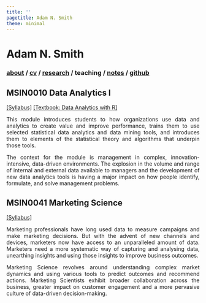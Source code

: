 ```yaml
---
title: ''
pagetitle: Adam N. Smith
theme: minimal
---
```


<div class="header">
<h1 class="item">Adam N. Smith</h1>
<h3 class="item">
[about](index.html) /
<a href=files/smith-cv.pdf target="_blank">cv</a> /
[research](research.html) /
teaching /
[notes](notes.html) /
<a href="https://github.com/adam-n-smith" target="_blank">github</a>
</h3>
</div>

<!-- <h1> Adam N. Smith </h1>  -->

<!-- <h3> -->
<!-- [about](index.html) /  -->
<!-- <a href=files/smith-cv.pdf target="_blank">cv</a> / -->
<!-- [research](research.html) / -->
<!-- teaching / -->
<!-- [notes](notes.html) / -->
<!-- <a href="https://github.com/adam-n-smith" target="_blank">github</a> -->
<!-- </h3>  -->

<div style="text-align:justify">

<h2> MSIN0010 Data Analytics I</h2>

[[Syllabus]](files/teaching/MSIN0010-syllabus.pdf)
[[Textbook:  Data Analytics with R]](https://adam-n-smith.github.io/MSIN0010/)

This module introduces students to how organizations use data and analytics to create value and improve performance, trains them to use selected statistical data analytics and data mining tools, and introduces them to elements of the statistical theory and algorithms that underpin those tools.

The context for the module is management in complex, innovation-intensive, data-driven environments. The explosion in the volume and range of internal and external data available to managers and the development of new data analytics tools is having a major impact on how people identify, formulate, and solve management problems.

<h2> MSIN0041 Marketing Science</h2>

[[Syllabus]](files/teaching/MSIN0041-syllabus.pdf)

Marketing professionals have long used data to measure campaigns and make marketing decisions. But with the advent of new channels and devices, marketers now have access to an unparalleled amount of data. Marketers need a more systematic way of capturing and analysing data, unearthing insights and using those insights to improve business outcomes.

Marketing Science revolves around understanding complex market dynamics and using various tools to predict outcomes and recommend actions. Marketing Scientists exhibit broader collaboration across the business, greater impact on customer engagement and a more pervasive culture of data-driven decision-making.

</div>
